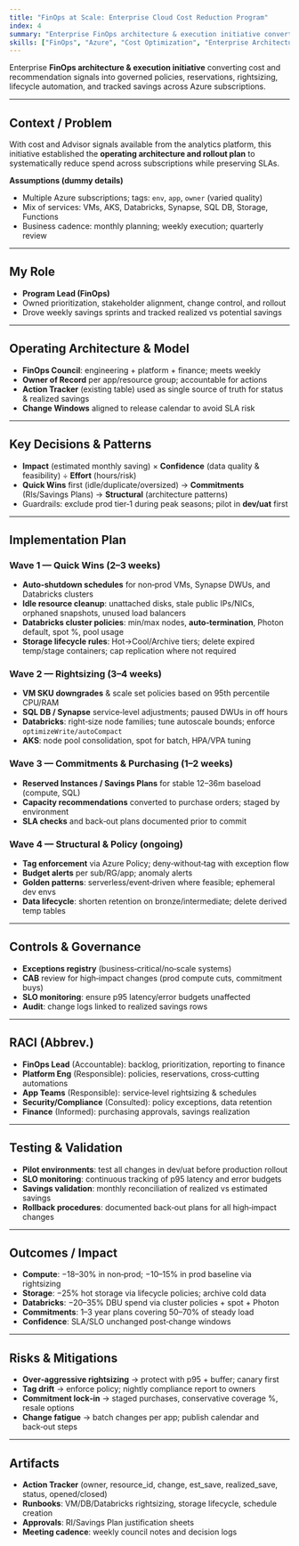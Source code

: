 ```yaml
---
title: "FinOps at Scale: Enterprise Cloud Cost Reduction Program"
index: 4
summary: "Enterprise FinOps architecture & execution initiative converting cost and recommendation signals into governed policies, reservations, rightsizing, lifecycle automation, and tracked savings across Azure subscriptions."
skills: ["FinOps", "Azure", "Cost Optimization", "Enterprise Architecture", "Program Management", "Governance", "Change Management", "Business Strategy"]
---
```


Enterprise **FinOps architecture & execution initiative** converting cost and recommendation signals into governed policies, reservations, rightsizing, lifecycle automation, and tracked savings across Azure subscriptions.

---

## Context / Problem

With cost and Advisor signals available from the analytics platform, this initiative established the **operating architecture and rollout plan** to systematically reduce spend across subscriptions while preserving SLAs.

**Assumptions (dummy details)**

* Multiple Azure subscriptions; tags: `env`, `app`, `owner` (varied quality)
* Mix of services: VMs, AKS, Databricks, Synapse, SQL DB, Storage, Functions
* Business cadence: monthly planning; weekly execution; quarterly review

---

## My Role

* **Program Lead (FinOps)**
* Owned prioritization, stakeholder alignment, change control, and rollout
* Drove weekly savings sprints and tracked realized vs potential savings

---

## Operating Architecture & Model

* **FinOps Council**: engineering + platform + finance; meets weekly
* **Owner of Record** per app/resource group; accountable for actions
* **Action Tracker** (existing table) used as single source of truth for status & realized savings
* **Change Windows** aligned to release calendar to avoid SLA risk

---

## Key Decisions & Patterns

* **Impact** (estimated monthly saving) × **Confidence** (data quality & feasibility) ÷ **Effort** (hours/risk)
* **Quick Wins** first (idle/duplicate/oversized) → **Commitments** (RIs/Savings Plans) → **Structural** (architecture patterns)
* Guardrails: exclude prod tier‑1 during peak seasons; pilot in **dev/uat** first

---

## Implementation Plan

### Wave 1 — Quick Wins (2–3 weeks)

* **Auto‑shutdown schedules** for non‑prod VMs, Synapse DWUs, and Databricks clusters
* **Idle resource cleanup**: unattached disks, stale public IPs/NICs, orphaned snapshots, unused load balancers
* **Databricks cluster policies**: min/max nodes, **auto‑termination**, Photon default, spot %, pool usage
* **Storage lifecycle rules**: Hot→Cool/Archive tiers; delete expired temp/stage containers; cap replication where not required

### Wave 2 — Rightsizing (3–4 weeks)

* **VM SKU downgrades** & scale set policies based on 95th percentile CPU/RAM
* **SQL DB / Synapse** service‑level adjustments; paused DWUs in off hours
* **Databricks**: right‑size node families; tune autoscale bounds; enforce `optimizeWrite/autoCompact`
* **AKS**: node pool consolidation, spot for batch, HPA/VPA tuning

### Wave 3 — Commitments & Purchasing (1–2 weeks)

* **Reserved Instances / Savings Plans** for stable 12–36m baseload (compute, SQL)
* **Capacity recommendations** converted to purchase orders; staged by environment
* **SLA checks** and back‑out plans documented prior to commit

### Wave 4 — Structural & Policy (ongoing)

* **Tag enforcement** via Azure Policy; deny‑without‑tag with exception flow
* **Budget alerts** per sub/RG/app; anomaly alerts
* **Golden patterns**: serverless/event‑driven where feasible; ephemeral dev envs
* **Data lifecycle**: shorten retention on bronze/intermediate; delete derived temp tables

---

## Controls & Governance

* **Exceptions registry** (business‑critical/no‑scale systems)
* **CAB** review for high‑impact changes (prod compute cuts, commitment buys)
* **SLO monitoring**: ensure p95 latency/error budgets unaffected
* **Audit**: change logs linked to realized savings rows

---

## RACI (Abbrev.)

* **FinOps Lead** (Accountable): backlog, prioritization, reporting to finance
* **Platform Eng** (Responsible): policies, reservations, cross‑cutting automations
* **App Teams** (Responsible): service‑level rightsizing & schedules
* **Security/Compliance** (Consulted): policy exceptions, data retention
* **Finance** (Informed): purchasing approvals, savings realization

---

## Testing & Validation

* **Pilot environments**: test all changes in dev/uat before production rollout
* **SLO monitoring**: continuous tracking of p95 latency and error budgets
* **Savings validation**: monthly reconciliation of realized vs estimated savings
* **Rollback procedures**: documented back‑out plans for all high‑impact changes

---

## Outcomes / Impact

* **Compute**: −18–30% in non‑prod; −10–15% in prod baseline via rightsizing
* **Storage**: −25% hot storage via lifecycle policies; archive cold data
* **Databricks**: −20–35% DBU spend via cluster policies + spot + Photon
* **Commitments**: 1–3 year plans covering 50–70% of steady load
* **Confidence**: SLA/SLO unchanged post‑change windows

---

## Risks & Mitigations

* **Over‑aggressive rightsizing** → protect with p95 + buffer; canary first
* **Tag drift** → enforce policy; nightly compliance report to owners
* **Commitment lock‑in** → staged purchases, conservative coverage %, resale options
* **Change fatigue** → batch changes per app; publish calendar and back‑out steps

---

## Artifacts

* **Action Tracker** (owner, resource\_id, change, est\_save, realized\_save, status, opened/closed)
* **Runbooks**: VM/DB/Databricks rightsizing, storage lifecycle, schedule creation
* **Approvals**: RI/Savings Plan justification sheets
* **Meeting cadence**: weekly council notes and decision logs
